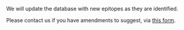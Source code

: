 <p>We will update the database with new epitopes as they are identified.</p> 


<p>Please contact us if you have amendments to suggest, via <a href="https://goo.gl/forms/4JRf8WscO9xYJQzu1">this form</a>.</p>

